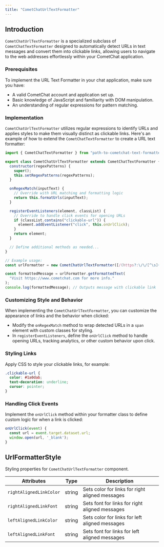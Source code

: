 ```yaml
---
title: "CometChatUrlTextFormatter"
---
```


## Introduction

`CometChatUrlTextFormatter` is a specialized subclass of `CometChatTextFormatter` designed to automatically detect URLs in text messages and convert them into clickable links, allowing users to navigate to the web addresses effortlessly within your CometChat application.

### Prerequisites

To implement the URL Text Formatter in your chat application, make sure you have:

* A valid CometChat account and application set up.
* Basic knowledge of JavaScript and familiarity with DOM manipulation.
* An understanding of regular expressions for pattern matching.

### Implementation

`CometChatUrlTextFormatter` utilizes regular expressions to identify URLs and applies styles to make them visually distinct as clickable links. Here's an example of how to extend the `CometChatTextFormatter` to create a URL text formatter:

```javascript
import { CometChatTextFormatter } from "path-to-cometchat-text-formatter";

export class CometChatUrlTextFormatter extends CometChatTextFormatter {
  constructor(regexPatterns) {
    super();
    this.setRegexPatterns(regexPatterns);
  }

  onRegexMatch(inputText) {
    // Override with URL matching and formatting logic
    return this.formatUrls(inputText);
  }

  registerEventListeners(element, classList) {
    // Override to handle click events for opening URLs
    if (classList.contains("clickable-url")) {
      element.addEventListener("click", this.onUrlClick);
    }
    return element;
  }

  // Define additional methods as needed...
}

// Example usage:
const urlFormatter = new CometChatUrlTextFormatter([/(https?:\/\/[^\s]+)/g]);

const formattedMessage = urlFormatter.getFormattedText(
  "Visit https://www.cometchat.com for more info."
);
console.log(formattedMessage); // Outputs message with clickable link
```

### Customizing Style and Behavior

When implementing the `CometChatUrlTextFormatter`, you can customize the appearance of links and the behavior when clicked:

* Modify the `onRegexMatch` method to wrap detected URLs in a `span` element with custom classes for styling.
* In `registerEventListeners`, define the `onUrlClick` method to handle opening URLs, tracking analytics, or other custom behavior upon click.

### Styling Links

Apply CSS to style your clickable links, for example:

```css
.clickable-url {
  color: #1a0dab;
  text-decoration: underline;
  cursor: pointer;
}
```

### Handling Click Events

Implement the `onUrlClick` method within your formatter class to define custom logic for when a link is clicked:

```javascript
onUrlClick(event) {
  const url = event.target.dataset.url;
  window.open(url, '_blank');
}
```

## UrlFormatterStyle

Styling properties for `CometChatUrlTextFormatter` component.

| Attributes              | Type   | Description                                     |
| ----------------------- | ------ | ----------------------------------------------- |
| `rightAlignedLinkColor` | string | Sets color for links for right aligned messages |
| `rightAlignedLinkFont`  | string | Sets font for links for right aligned messages  |
| `leftAlignedLinkColor`  | string | Sets color for links for left aligned messages  |
| `leftAlignedLinkFont`   | string | Sets font for links for left aligned messages   |
